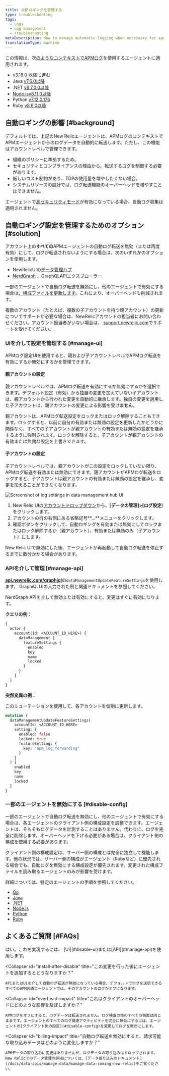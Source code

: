 ```yaml
---
title: 自動ロギングを管理する
type: troubleshooting
tags:
  - Logs
  - Log management
  - Troubleshooting
metaDescription: How to manage automatic logging when necessary for agents using APM logs in context.
translationType: machine
---
```



この情報は、次[のようなコンテキストでAPMログ](/docs/apm/new-relic-apm/getting-started/get-started-logs-context)を使用するエージェントに適用されます。

* [v3.18.0 以降に](/docs/release-notes/agent-release-notes/go-release-notes)進む
* Java [v7.6.0以降](/docs/release-notes/agent-release-notes/java-release-notes/)
* .NET [v9.7.0.0以降](/docs/release-notes/agent-release-notes/net-release-notes/)
* [Node.jsv8.11.0以降](/docs/release-notes/agent-release-notes/nodejs-release-notes)
* Python [v7.12.0.176](/docs/release-notes/agent-release-notes/python-release-notes)
* Ruby [v8.6.0以降](/docs/release-notes/agent-release-notes/ruby-release-notes/)

## 自動ロギングの影響 [#background]

デフォルトでは、上記のNew Relicエージェントは、APMログのコンテキストでAPMエージェントからのログデータを自動的に転送します。ただし、この機能はアカウントレベルで管理できます。

* 組織のポリシーに準拠するため。
* セキュリティとコンプライアンスの理由から、転送するログを制御する必要があります。
* 厳しいコスト制約があり、TDPの使用量を増やしたくない場合。
* システムリソースの設計では、ログ転送機能のオーバーヘッドを増やすことはできません。

エージェントで[高セキュリティモード](/docs/apm/agents/manage-apm-agents/configuration/high-security-mode/)が有効になっている場合、自動ログ収集は適用されません。

## 自動ロギング設定を管理するためのオプション [#solution]

アカウント上の**すべての**APMエージェントの自動ログ転送を無効（または再度有効）にして、ログが転送されないようにする場合は、次のいずれかのオプションを使用します。

* NewRelicUIの[データ管理ハブ](#manage-ui)
* [NerdGraph](#manage-api) 、GraphQLAPIエクスプローラー

一部のエージェントで自動ログ転送を無効にし、他のエージェントで有効にする場合は[、構成ファイルを更新します](#disable-config)。これにより、オーバーヘッドも削減されます。

複数のアカウント（たとえば、複数の子アカウントを持つ親アカウント）の更新についてサポートが必要な場合は、NewRelicアカウントの担当者にお問い合わせください。アカウント担当者がいない場合は、 [support.newrelic.com](https://support.newrelic.com)でサポートを受けてください。

### UIを介して設定を管理する [#manage-ui]

APMログ設定UIを使用すると、親および子アカウントレベルでAPMログ転送を有効にするか無効にするかを管理できます。

#### 親アカウントの設定

親アカウントレベルでは、APMログ転送を有効にするか無効にするかを選択できます。デフォルト設定（有効）から独自の変更を加えていない子アカウントは、親アカウントから行われた変更を自動的に継承します。独自の変更を適用した子アカウントは、親アカウントの変更による影響を受け**ません**。

親アカウントは、APMログ転送設定をロックまたはロック解除することもできます。ロックすると、以前に自分の有効または無効の設定を更新したかどうかに関係なく、すべての子アカウントが親アカウントの有効または無効の設定を継承するように強制されます。ロックを解除すると、子アカウントが親アカウントの有効または無効な設定を上書きできます。

#### 子アカウントの設定

子アカウントレベルでは、親アカウントがこの設定をロックしていない限り、APMログ転送を有効または無効にできます。親アカウントがAPMログ転送をロックすると、子アカウントは親アカウントの有効または無効の設定を継承し、変更を加えることができなくなります。

<img
  title="Manage automatic logging settings"
  alt="Screenshot of log settings in data management hub UI"
  src={manageLogForwarding}
/>

1. New Relic UIの[アカウントドロップダウン](/docs/glossary/glossary/#account-dropdown)から、\[**データの管理]>\[ログ設定**]をクリックします。
2. アカウントの行の右側にある省略記号**...**メニューをクリックします。
3. 確認ボタンをクリックして、自動ロギングを有効または無効にしてロックまたはロック解除するか（親アカウント）、有効または無効のみ（子アカウント）にします。

New Relic UIで無効にした後、エージェントが再起動して自動ログ転送を停止するまでに数分かかる場合があります。

### APIを介して管理 [#manage-api]

[**api.newrelic.com/graphiql**](https://api.newrelic.com/graphiql)の`dataManagementUpdateFeatureSettings`を使用します。 GraphiQLUIの入力された例と関連ドキュメントを参照してください。

NerdGraph APIを介して無効または有効にすると、変更はすぐに有効になります。

**クエリの例：**

```graphql
{
  actor {
    account(id: <ACCOUNT_ID_HERE>) {
      dataManagement {
        featureSettings {
          enabled
          key
          name
          locked
        }
      }
    }
  }
}
```

**突然変異の例：**

このミューテーションを使用して、各アカウントを個別に更新します。

```graphql
mutation {
  dataManagementUpdateFeatureSettings(
    accountId: <ACCOUNT_ID_HERE>
    setting: {
      enabled: false
      locked: true
      featureSetting: { 
        key: "apm_log_forwarding" 
      }
    }
  ) {
    enabled
    key
    name
    locked
  }
}
```

### 一部のエージェントを無効にする [#disable-config]

一部のエージェントで自動ログ転送を無効にし、他のエージェントで有効にする場合は、各エージェントのクライアント側の構成設定を調整できます。エージェントは、そもそもログデータを計測することはありません。代わりに、ログを完全に削除します。オーバーヘッドを下げる必要がある場合は、クライアント側の構成を使用する必要があります。

クライアント側の構成設定は、サーバー側の構成とは完全に独立して機能します。他の状況では、サーバー側の構成がエージェント（Rubyなど）に優先される場合でも、自動ログを無効にする構成設定が優先されます。変更された構成ファイルを読み取るエージェントのみが影響を受けます。

詳細については、特定のエージェントの手順を参照してください。

* [Go](/docs/logs/logs-context/configure-logs-context-go)
* [Java](/docs/logs/logs-context/java-configure-logs-context-all/#1-agent)
* [.NET](/docs/logs/logs-context/net-configure-logs-context-all/#1-agent)
* [Node.js](/docs/logs/logs-context/configure-logs-context-nodejs/#1-agent)
* [Python](/docs/logs/logs-context/configure-logs-context-python/#1-agent)
* [Ruby](/docs/logs/logs-context/configure-logs-context-ruby/#1-agent)

## よくあるご質問 [#FAQs]

<CollapserGroup>
  <Collapser
    id="disable-before-install"
    title="言語エージェントをインストールする前に、エージェントからのログをオフにすることはできますか？"
  >
    はい。これを実現するには、 [UI](#disable-ui)または[API](#manage-api)を使用します。
  </Collapser>

  <Collapser
    id="install-after-disable"
    title="この変更を行った後にエージェントを追加するとどうなりますか？"
  >
    APIまたはUIを介して自動ログ転送が無効になっている場合、デフォルトでログを送信できるすべてのAPM言語エージェントでは、そのアカウントのログがオフになります。
  </Collapser>

  <Collapser
    id="overhead-impact"
    title="これはクライアントのオーバーヘッドにどのような影響を及ぼしますか？"
  >
    APMログをオフにすると、ログデータは転送されません。ログ検査の他のすべての側面は同じままです。エージェントのすべてのログ関連アクティビティを完全に無効にするには、エージェントの[クライアント側の設定](#disable-config)を変更してログを無効にします。
  </Collapser>

  <Collapser
    id="billing-impact"
    title="自動ログ転送を無効にすると、請求可能な取り込みデータはどのように変化しますか？"
  >
    APMデータの取り込みに変更はありませんが、ログデータの取り込みはドロップされます。 New Relicでのデータ管理の詳細については、[データ取り込みのドキュメント](/docs/data-apis/manage-data/manage-data-coming-new-relic)をご覧ください。
  </Collapser>
</CollapserGroup>